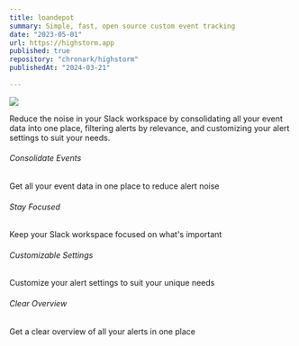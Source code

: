 ```yaml
---
title: loandepot
summary: Simple, fast, open source custom event tracking
date: "2023-05-01"
url: https://highstorm.app
published: true
repository: "chronark/highstorm"
publishedAt: "2024-03-21"
  
---
```



 [![](https://highstorm.app/og.png)](https://highstorm.app) 

Reduce the noise in your Slack workspace by consolidating all your event data into one place, filtering alerts by relevance, and customizing your alert settings to suit your needs.

###### Consolidate Events
Get all your event data in one place to reduce alert noise

###### Stay Focused
Keep your Slack workspace focused on what's important

###### Customizable Settings
Customize your alert settings to suit your unique needs

###### Clear Overview
Get a clear overview of all your alerts in one place